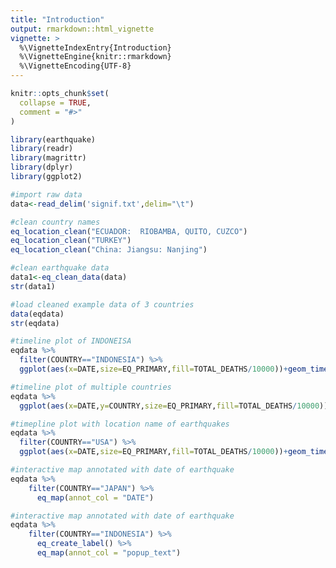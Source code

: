 ```yaml
---
title: "Introduction"
output: rmarkdown::html_vignette
vignette: >
  %\VignetteIndexEntry{Introduction}
  %\VignetteEngine{knitr::rmarkdown}
  %\VignetteEncoding{UTF-8}
---
```


```r
knitr::opts_chunk$set(
  collapse = TRUE,
  comment = "#>"
)
```

```r
library(earthquake)
library(readr)
library(magrittr)
library(dplyr)
library(ggplot2)
```
```r
#import raw data
data<-read_delim('signif.txt',delim="\t")
```
```r
#clean country names
eq_location_clean("ECUADOR:  RIOBAMBA, QUITO, CUZCO")
eq_location_clean("TURKEY")
eq_location_clean("China: Jiangsu: Nanjing")
```
```r
#clean earthquake data
data1<-eq_clean_data(data)
str(data1)
```
```r
#load cleaned example data of 3 countries
data(eqdata)
str(eqdata)
```
```r
#timeline plot of INDONEISA
eqdata %>%
  filter(COUNTRY=="INDONESIA") %>%
  ggplot(aes(x=DATE,size=EQ_PRIMARY,fill=TOTAL_DEATHS/10000))+geom_timeline()+mytheme+labs(fill="# deaths",size="Richter scale")                                                                          
```

```r
#timeline plot of multiple countries
eqdata %>%
  ggplot(aes(x=DATE,y=COUNTRY,size=EQ_PRIMARY,fill=TOTAL_DEATHS/10000))+geom_timeline()+mytheme+labs(fill="# deaths",size="Richter scale")                                                                          
```
```r
#timepline plot with location name of earthquakes
eqdata %>%
  filter(COUNTRY=="USA") %>%
  ggplot(aes(x=DATE,size=EQ_PRIMARY,fill=TOTAL_DEATHS/10000))+geom_timeline()+mytheme+labs(fill="# deaths",size="Richter scale")+geom_timeline_label(aes(label=LOCATION_NAME,n_max=8))                          
```
```r
#interactive map annotated with date of earthquake
eqdata %>%
    filter(COUNTRY=="JAPAN") %>%
      eq_map(annot_col = "DATE")

```
```r
#interactive map annotated with date of earthquake
eqdata %>%
    filter(COUNTRY=="INDONESIA") %>%
      eq_create_label() %>%
      eq_map(annot_col = "popup_text")

```
